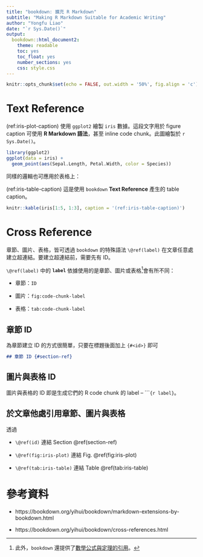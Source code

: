 ```yaml
---
title: "bookdown: 擴充 R Markdown"
subtitle: "Making R Markdown Suitable for Academic Writing"
author: "Yongfu Liao"
date: "`r Sys.Date()`"
output:
  bookdown::html_document2:
    theme: readable
    toc: yes
    toc_float: yes
    number_sections: yes
    css: style.css
---
```


```r
knitr::opts_chunk$set(echo = FALSE, out.width = '50%', fig.align = 'c')
```


# Text Reference {#text-ref}

(ref:iris-plot-caption) 使用 `ggplot2` 繪製 `iris` 數據。這段文字用於 figure caption 可使用 **R Markdown 語法**，甚至 inline code chunk。此圖繪製於 `r Sys.Date()`。

```r
library(ggplot2)
ggplot(data = iris) +
  geom_point(aes(Sepal.Length, Petal.Width, color = Species))
```


同樣的邏輯也可應用於表格上：

(ref:iris-table-caption) 這是使用 `bookdown` **Text Reference** 產生的 table caption。

```r
knitr::kable(iris[1:5, 1:3], caption = '(ref:iris-table-caption)')
```



# Cross Reference

章節、圖片、表格，皆可透過 `bookdown` 的特殊語法 `\@ref(label)` 在文章任意處建立超連結。要建立超連結前，需要先有 ID。

`\@ref(label)` 中的 **`label`** 依據使用的是章節、圖片或表格[^reference]會有所不同：

- 章節：`ID`

- 圖片：`fig:code-chunk-label`

- 表格：`tab:code-chunk-label`


## 章節 ID {#section-ref}

為章節建立 ID 的方式很簡單，只要在標題後面加上 `{#<id>}` 即可

```markdown
## 章節 ID {#section-ref}
```

## 圖片與表格 ID {#table-fig-ref}

圖片與表格的 ID 即是生成它們的 R code chunk 的 label -- ````{r label}`。


## 於文章他處引用章節、圖片與表格

透過 

- `\@ref(id)` 連結 Section \@ref(section-ref)

- `\@ref(fig:iris-plot)` 連結 Fig. \@ref(fig:iris-plot)

- `\@ref(tab:iris-table)` 連結 Table \@ref(tab:iris-table)


# 參考資料 {-}

- https://bookdown.org/yihui/bookdown/markdown-extensions-by-bookdown.html

- https://bookdown.org/yihui/bookdown/cross-references.html


[^reference]: 此外，`bookdown` 還提供了[數學公式與定理的引用](https://bookdown.org/yihui/bookdown/markdown-extensions-by-bookdown.html#equations)。
